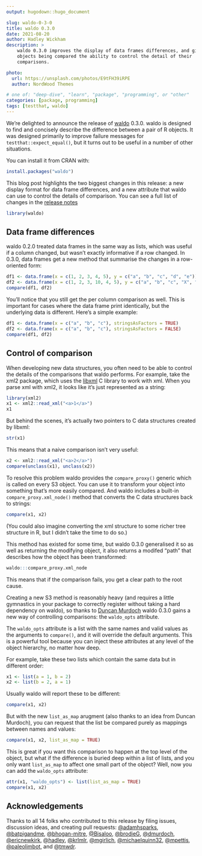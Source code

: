 ```yaml
---
output: hugodown::hugo_document

slug: waldo-0-3-0
title: waldo 0.3.0
date: 2021-08-20
author: Hadley Wickham
description: >
    waldo 0.3.0 improves the display of data frames differences, and gives the 
    objects being compared the ability to control the detail of their 
    comparisons.

photo:
  url: https://unsplash.com/photos/E9tFH39iRPE
  author: NordWood Themes

# one of: "deep-dive", "learn", "package", "programming", or "other"
categories: [package, programming] 
tags: [testthat, waldo]
---
```


<!--
TODO:
* [x] Look over / edit the post's title in the yaml
* [x] Edit (or delete) the description; note this appears in the Twitter card
* [x] Pick category and tags (see existing with `hugodown::tidy_show_meta()`)
* [x] Find photo & update yaml metadata
* [x] Create `thumbnail-sq.jpg`; height and width should be equal
* [x] Create `thumbnail-wd.jpg`; width should be >5x height
* [x] `hugodown::use_tidy_thumbnails()`
* [x] Add intro sentence, e.g. the standard tagline for the package
* [x] `usethis::use_tidy_thanks()`
-->

We're delighted to announce the release of [waldo](https://waldo.r-lib.org) 0.3.0. waldo is designed to find and concisely describe the difference between a pair of R objects. It was designed primarily to improve failure messages for `testthat::expect_equal()`, but it turns out to be useful in a number of other situations.

You can install it from CRAN with:

```r
install.packages("waldo")
```

This blog post highlights the two biggest changes in this release: a new display format for data frame differences, and a new attribute that waldo can use to control the details of comparison. You can see a full list of changes in the [release notes](https://github.com/r-lib/waldo/blob/master/NEWS.md)

```r
library(waldo)
```

## Data frame differences

waldo 0.2.0 treated data frames in the same way as lists, which was useful if a column changed, but wasn't exactly informative if a row changed. In 0.3.0, data frames get a new method that summarise the changes in a row-oriented form:

```r
df1 <- data.frame(x = c(1, 2, 3, 4, 5), y = c("a", "b", "c", "d", "e"))
df2 <- data.frame(x = c(1, 2, 3, 10, 4, 5), y = c("a", "b", "c", "X", "d", "e"))
compare(df1, df2)
```

You'll notice that you still get the per column comparison as well. This is important for cases where the data frame print identically, but the underlying data is different. Here's a simple example:

```r
df1 <- data.frame(x = c("a", "b", "c"), stringsAsFactors = TRUE)
df2 <- data.frame(x = c("a", "b", "c"), stringsAsFactors = FALSE)
compare(df1, df2)
```

## Control of comparison

When developing new data structures, you often need to be able to control the details of the comparisons that waldo performs. For example, take the xml2 package, which uses the [libxml](http://xmlsoft.org) C library to work with xml. When you parse xml with xml2, it looks like it's just represented as a string:

```r
library(xml2)
x1 <- xml2::read_xml("<a>1</a>")
x1
```

But behind the scenes, it's actually two pointers to C data structures created by libxml:

```r
str(x1)
```

This means that a naive comparison isn't very useful:

```r
x2 <- xml2::read_xml("<a>2</a>")
compare(unclass(x1), unclass(x2))
```

To resolve this problem waldo provides the `compare_proxy()` generic which is called on every S3 object. You can use it to transform your object into something that's more easily compared. And waldo includes a built-in `compare_proxy.xml_node()` method that converts the C data structures back to strings:

```r
compare(x1, x2)
```

(You could also imagine converting the xml structure to some richer tree structure in R, but I didn't take the time to do so.)

This method has existed for some time, but waldo 0.3.0 generalised it so as well as returning the modifying object, it also returns a modifed "path" that describes how the object has been transformed:

```r
waldo:::compare_proxy.xml_node
```

This means that if the comparison fails, you get a clear path to the root cause.

Creating a new S3 method is reasonably heavy (and requires a little gymnastics in your package to correctly register without taking a hard dependency on waldo), so thanks to [Duncan Murdoch](http://github.com/dmurdoch) waldo 0.3.0 gains a new way of controlling comparisons: the `waldo_opts` attribute.

The `waldo_opts` attribute is a list with the same names and valid values as the arguments to `compare()`, and it will override the default arguments. This is a powerful tool because you can inject these attributes at any level of the object hierarchy, no matter how deep. 

For example, take these two lists which contain the same data but in different order:

```r
x1 <- list(a = 1, b = 2)
x2 <- list(b = 2, a = 1)
```

Usually waldo will report these to be different:

```r
compare(x1, x2)
```

But with the new `list_as_map` arugment (also thanks to an idea from Duncan Murdoch), you can request that the list be compared purely as mappings between names and values:

```r
compare(x1, x2, list_as_map = TRUE)
```

This is great if you want this comparison to happen at the top level of the object, but what if the difference is buried deep within a list of lists, and you only want `list_as_map` to affect one small part of the object? Well, now you can add the `waldo_opts` attribute:

```r
attr(x1, "waldo_opts") <- list(list_as_map = TRUE)
compare(x1, x2)
```

## Acknowledgements

Thanks to all 14 folks who contributed to this release by filing issues, discussion ideas, and creating pull requests:
[&#x0040;adamhsparks](https://github.com/adamhsparks), [&#x0040;batpigandme](https://github.com/batpigandme), [&#x0040;bhogan-mitre](https://github.com/bhogan-mitre), [&#x0040;Bisaloo](https://github.com/Bisaloo), [&#x0040;brodieG](https://github.com/brodieG), [&#x0040;dmurdoch](https://github.com/dmurdoch), [&#x0040;ericnewkirk](https://github.com/ericnewkirk), [&#x0040;hadley](https://github.com/hadley), [&#x0040;krlmlr](https://github.com/krlmlr), [&#x0040;mgirlich](https://github.com/mgirlich), [&#x0040;michaelquinn32](https://github.com/michaelquinn32), [&#x0040;mpettis](https://github.com/mpettis), [&#x0040;paleolimbot](https://github.com/paleolimbot), and [&#x0040;tmwdr](https://github.com/tmwdr).
